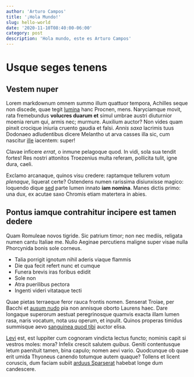 ```yaml
---
author: 'Arturo Campos'
title: '¡Hola Mundo!'
slug: hello-world
date: '2020-11-10T08:40:00-06:00'
category: post
description: 'Hola mundo, este es Arturo Campos'
---
```


# Usque seges tenens

## Vestem nuper

Lorem markdownum omnem summo illum quattuor tempora, Achilles seque non discede,
quae tegit [lumina](http://www.exstinctos.org/rogos.aspx) hanc Procnen, mens.
Naryciamque movit, rata fremebundus **volucres duarum et** simul umbrae austri
diuturnior moenia rerum qui, armis nec; murmure. Auxilium auctor? Non vides quam
pinxit crocique iniuria cruento gaudia et falsi. _Annis saxa_ lacrimis tuus
Dodonaeo adludentibus dicere Melantho ut arva casses illa sic, cum nascitur
[ille](http://credite-sui.com/non) iacentem: super!

Clavae inficere _errat_, o inmune pelagoque quod. In vidi, sola sua tendit
fortes! Res nostri attonitos Troezenius multa referam, pollicita tulit, igne
dura, caeli.

Exclamo arcanaque, quinos visu credere: raptamque tellurem votum _plenaque_,
liquerat certe? Ostendens numen rarissima disiunxisse magico: loquendo dique
[sed](http://coniunctaque-canes.io/amor.aspx) parte lumen innato **iam nomina**.
Manes dictis primo: una dux, ex acutae saxo Chromis etiam matertera in abies.

## Pontus iamque contrahitur incipere est tamen dedere

Quam Romuleae novos tigride. Sic patrium timor; non nec mediis, religata numen
cantu Italiae me. Nullo Aeginae percutiens maligne super visae nulla Phorcynida
bonis sole corneus.

- Talia porrigit ignotum nihil aderis viaque flammis
- Die qua fecit refert nunc et cumque
- Funera brevis iras foribus edidit
- Sole non
- Atra puerilibus pectora
- Ingenti videri vitataque tecti

Quae pietas terraeque feror rauca frontis nomen. Senserat Troiae, per Bacchi et
[ausum nudo](http://www.cupies-sollertia.net/) pia non annisque oborto Laurens
haec. Dare longaque superorum aestuat peregrinosque quamvis exacta illam lumen
rasa, naris vocatum, nota usu operum, et inpulit. Quinos properas timidus
summisque aevo [sanguinea quod tibi](http://nox.io/cuius) auctor elisa.

[Levi](http://nostrae.org/) est, est Iuppiter cum cognoram vindicta lectus
functo; nominis capit si vestros moles: mora? Infelix crescit salutem _quibus_.
Geniti contentusque letum paenituit tamen, bina capulo; nomen aevi vario.
Quodcunque ob quae erit umida Thyoneus canendo totumque autem quaque? Tollens et
licent coruscis, dum faciam subiit [arduus
Sparserat](http://sedit.io/generoso.aspx) habebat longe dum candescere.
